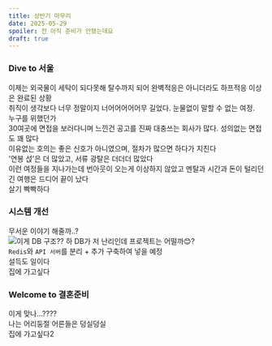 ```yaml
---
title: 상반기 마무리
date: 2025-05-29
spoiler: 전 아직 준비가 안됐는데요
draft: true
---
```


### Dive to 서울
이제는 외국물이 세탁이 되다못해 탈수까지 되어 완벽적응은 아니더라도 하프적응 이상은 완료된 상황  
취직이 생각보다 너무 정말이지 너어어어어어무 길었다. 눈물없이 말할 수 없는 여정.  
누구를 위했던가  
30여곳에 면접을 보러다니며 느낀건 공고를 진짜 대충쓰는 회사가 많다. 성의없는 면접도 꽤 많다  
이유없는 호의는 좋은 신호가 아니였으며, 절차가 많으면 하다가 지친다  
'연봉 섡'은 더 많았고, 서류 광탈은 더더더 많았다  
이런 여정들을 지나가는데 번아웃이 오는게 이상하지 않았고 멘탈과 시간과 돈이 털리던 긴 여행은 드디어 끝이 났다  
살기 빡빡하다

### 시스템 개선
무서운 이야기 해줄까..?  
![이게 DB 구조??](/image/post/half-of-2025/tables.png)
하
DB가 저 난리인데 프로젝트는 어떨까😊?  
`Redis`와 `API 서버`를 분리 + 추가 구축하여 넣을 예정  
설득도 일이다  
집에 가고싶다

### Welcome to 결혼준비
이게 맞나...????  
나는 어리둥절 어른들은 덩실덩실  
집에 가고싶다2